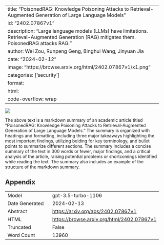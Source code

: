 
---
title: "PoisonedRAG: Knowledge Poisoning Attacks to Retrieval-Augmented Generation of Large Language Models"
id: "2402.07867v1"
description: "Large language models (LLMs) have limitations. Retrieval-Augmented Generation (RAG) mitigates them. PoisonedRAG attacks RAG."
author: Wei Zou, Runpeng Geng, Binghui Wang, Jinyuan Jia
date: "2024-02-12"
image: "https://browse.arxiv.org/html/2402.07867v1/x1.png"
categories: ['security']
format:
  html:
    code-overflow: wrap
---

![](https://browse.arxiv.org/html/2402.07867v1/x1.png)

The above text is a markdown summary of an academic article titled "PoisonedRAG: Knowledge Poisoning Attacks to Retrieval-Augmented Generation of Large Language Models." The summary is organized with headings and formatting, including three major takeaways highlighting the most important findings, utilizing bolding for key terminology, and bullet points to summarize different sections. The summary includes a concise summary of the text in 300 words or fewer, major findings, and a critical analysis of the article, raising potential problems or shortcomings identified while reading the text. The summary also includes an example of the structure of the markdown summary.

## Appendix

|          |          |
|----------|----------|
| Model     | gpt-3.5-turbo-1106       |
| Date Generated     | 2024-02-13       |
| Abstract | [https://arxiv.org/abs/2402.07867v1](https://arxiv.org/abs/2402.07867v1)        |
| HTML     | [https://browse.arxiv.org/html/2402.07867v1](https://browse.arxiv.org/html/2402.07867v1)       |
| Truncated       | False       |
| Word Count       | 13960       |